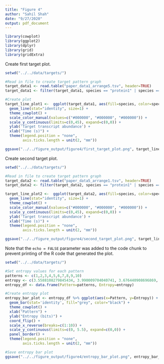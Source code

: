 ```yaml
---
title: "Figure 4"
author: "Sahil Shah"
date: "9/27/2020"
output: pdf_document
---
```



```r
library(cowplot)
library(ggplot2)
library(dplyr)
library(grid)
library(gridExtra)
```

Create first target plot.

```r

setwd("../../data/targets/")

#Read in file to create target pattern graph
target_data1 <- read.table("paper_data1_arrange5.tsv", header=TRUE)
target_data1 <- filter(target_data1, species == "protein1" | species == "protein2" | species == "protein3")

#Create plot
target_line_plot1 <-  ggplot(target_data1, aes(fill=species, color=species, size=species, x=time, y=transcript)) + 
  geom_line(stat="identity", size=1) + 
  theme_cowplot() + 
  scale_color_manual(values=c("#000000", "#000000", "#000000")) +
  scale_y_continuous(limits=c(0,45), expand=c(0,0)) +
  ylab('Target transcript abundance') +
  xlab("Time (s)") +
  theme(legend.position = "none",
        axis.ticks.length = unit(2, "mm"))

ggsave("../../figure_output/figure4/first_target_plot.png", target_line_plot1, height=3, width=3, limitsize=FALSE, units="in")
```

Create second target plot.

```r

setwd("../../data/targets/")

#Read in file to create target pattern graph
target_data2 <- read.table("paper_data5_arrange1.tsv", header=TRUE)
target_data2 <- filter(target_data2, species == "protein1" | species == "protein2" | species == "protein3")

target_line_plot2 <-  ggplot(target_data2, aes(fill=species, color=species, size=species, x=time, y=transcript)) + 
  geom_line(stat="identity", size=1) + 
  theme_cowplot() + 
  scale_color_manual(values=c("#000000", "#000000", "#000000")) +
  scale_y_continuous(limits=c(0,45), expand=c(0,0)) +
  ylab('Target transcript abundance') +
  xlab("Time (s)") +
  theme(legend.position = "none",
        axis.ticks.length = unit(2, "mm"))

ggsave("../../figure_output/figure4/second_target_plot.png", target_line_plot2, height=3, width=3, limitsize=FALSE, units="in")
```

Note that the `echo = FALSE` parameter was added to the code chunk to prevent printing of the R code that generated the plot.

```r

setwd("../../data/targets/")

#Set entropy values for each pattern
patterns <- c(1,2,3,4,5,6,7,8,9,10)
entropy <- c(3.5588108279845434, 3.990009704040741, 3.676440908696869, 3.813566073017023, 4.945038697540245, 3.121928094887363, 3.6732696895151085, 4.152518266288632, 3.646439344671015, 1.0)
entropy_df <- data.frame(Pattern=patterns, Entropy=entropy)

#Create entropy plot
entropy_bar_plot <- entropy_df %>% ggplot(aes(x=Pattern, y=Entropy)) +
  geom_bar(stat='identity', fill="grey", color="black") +
  theme_cowplot() +
  xlab("Pattern") +
  ylab("Entropy (bits)") +
  coord_flip() +
  scale_x_reverse(breaks=c(1:10)) +
  scale_y_continuous(limits=c(0, 5.5), expand=c(0,0)) +
  panel_border() +
  theme(legend.position = "none",
        axis.ticks.length = unit(2, "mm"))

#Save entropy bar plot
ggsave("../../figure_output/figure4/entropy_bar_plot.png", entropy_bar_plot, height=4, width=8, limitsize=FALSE, units="in")
  
```
